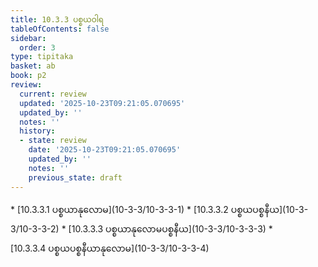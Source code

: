 ```yaml
---
title: 10.3.3 ပစ္စယဝါရ
tableOfContents: false
sidebar:
  order: 3
type: tipitaka
basket: ab
book: p2
review:
  current: review
  updated: '2025-10-23T09:21:05.070695'
  updated_by: ''
  notes: ''
  history:
  - state: review
    date: '2025-10-23T09:21:05.070695'
    updated_by: ''
    notes: ''
    previous_state: draft
---
```



<ReviewStatus review={frontmatter.review} showDetails={true} />

<HypothesisAnnotation frontmatter={frontmatter} />

<DynamicBreadcrumb />



<TableOfContents book="p2" section="10.3.3">
* [10.3.3.1 ပစ္စယာနုလောမ](10-3-3/10-3-3-1)
* [10.3.3.2 ပစ္စယပစ္စနီယ](10-3-3/10-3-3-2)
* [10.3.3.3 ပစ္စယာနုလောမပစ္စနီယ](10-3-3/10-3-3-3)
* [10.3.3.4 ပစ္စယပစ္စနီယာနုလောမ](10-3-3/10-3-3-4)
</TableOfContents>